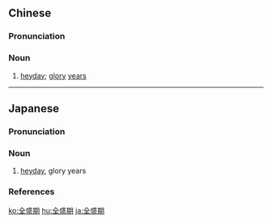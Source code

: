 ==Chinese==
{{zh-forms|type=21}}

===Pronunciation===
{{zh-pron
|m=quánshèng期
|c=cyun4 sing6 kei4
|cat=n
}}

===Noun===
{{zh-noun}}

# [[heyday]]; [[glory]] [[year]]s

----

==Japanese==
{{ja-kanjitab|ぜん|せい|き|yomi=on}}

===Pronunciation===
{{ja-pron|yomi=o|ぜんせいき|acc=3|acc_ref=NHK}}

===Noun===
{{ja-noun|ぜんせいき}}

# [[heyday]], glory years

===References===
<references/>

[[ko:全盛期]]
[[hu:全盛期]]
[[ja:全盛期]]